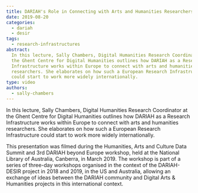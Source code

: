 ```yaml
---
title: DARIAH's Role in Connecting with Arts and Humanities Researchers
date: 2019-08-20
categories:
  - dariah
  - desir
tags:
  - research-infrastructures
abstract:
  In this lecture, Sally Chambers, Digital Humanities Research Coordinator at
  the Ghent Centre for Digital Humanities outlines how DARIAH as a Research
  Infrastructure works within Europe to connect with arts and humanities
  researchers. She elaborates on how such a European Research Infrastructure
  could start to work more widely internationally.
type: video
authors:
  - sally-chambers
---
```


In this lecture, Sally Chambers, Digital Humanities Research Coordinator at the
Ghent Centre for Digital Humanities outlines how DARIAH as a Research
Infrastructure works within Europe to connect with arts and humanities
researchers. She elaborates on how such a European Research Infrastructure could
start to work more widely internationally.

This presentation was filmed during the Humanities, Arts and Culture Data Summit
and 3rd DARIAH beyond Europe workshop, held at the National Library of
Australia, Canberra, in March 2019. The workshop is part of a series of
three-day workshops organised in the context of the DARIAH-DESIR project in 2018
and 2019, in the US and Australia, allowing an exchange of ideas between the
DARIAH community and Digital Arts & Humanities projects in this international
context.

<VideoCard
  title="DARIAH's Role in Connecting with Arts and Humanities Researchers"
  id="aAPJ7FupHtg"
  image="images/sally-chambers.png"
/>
